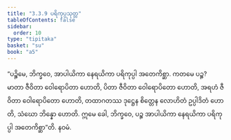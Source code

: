 ```yaml
---
title: "3.3.9 ပရိကုပ္ပသုတ္တ"
tableOfContents: false
sidebar:
  order: 10
type: "tipitaka"
basket: "su"
book: "a5"
---
```



<DynamicBreadcrumb />

<Division number="129" book="a5">

<Paragraph number="725" book="a5">
“ပဉ္စိမေ, ဘိက္ခဝေ, အာပါယိကာ နေရယိကာ ပရိကုပ္ပါ အတေကိစ္ဆာ. ကတမေ ပဉ္စ? မာတာ ဇီဝိတာ ဝေါရောပိတာ ဟောတိ, ပိတာ ဇီဝိတာ ဝေါရောပိတော ဟောတိ, အရဟံ ဇီဝိတာ ဝေါရောပိတော ဟောတိ, တထာဂတဿ ဒုဋ္ဌေန စိတ္တေန လောဟိတံ ဥပ္ပါဒိတံ ဟောတိ, သံဃော ဘိန္နော ဟောတိ. ဣမေ ခေါ, ဘိက္ခဝေ, ပဉ္စ အာပါယိကာ နေရယိကာ ပရိကုပ္ပါ အတေကိစ္ဆာ”တိ.

</Paragraph>
</Division>

<Paragraph number="726" type="center" book="a5">
နဝမံ.
</Paragraph>